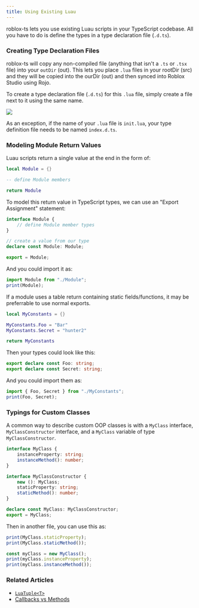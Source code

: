 ```yaml
---
title: Using Existing Luau
---
```


roblox-ts lets you use existing Luau scripts in your TypeScript codebase. All you have to do is define the types in a type declaration file (`.d.ts`).

### Creating Type Declaration Files

roblox-ts will copy any non-compiled file (anything that isn't a `.ts` or `.tsx` file) into your `outDir` (out). This lets you place `.lua` files in your rootDir (src) and they will be copied into the ourDir (out) and then synced into Roblox Studio using Rojo.

To create a type declaration file (`.d.ts`) for this `.lua` file, simply create a file next to it using the same name.

![](../../static/img/guides/using-existing-luau/type-definition-pair.png)

As an exception, if the name of your `.lua` file is `init.lua`, your type definition file needs to be named `index.d.ts`.

### Modeling Module Return Values

Luau scripts return a single value at the end in the form of:
```lua
local Module = {}

-- define Module members

return Module
```

To model this return value in TypeScript types, we can use an "Export Assignment" statement:

```ts
interface Module {
	// define Module member types
}

// create a value from our type
declare const Module: Module;

export = Module;
```

And you could import it as:

```ts
import Module from "./Module";
print(Module);
```

If a module uses a table return containing static fields/functions, it may be preferrable to use normal exports.

```lua
local MyConstants = {}

MyConstants.Foo = "Bar"
MyConstants.Secret = "hunter2"

return MyConstants
```

Then your types could look like this:

```ts
export declare const Foo: string;
export declare const Secret: string;
```

And you could import them as:

```ts
import { Foo, Secret } from "./MyConstants";
print(Foo, Secret);
```

### Typings for Custom Classes

A common way to describe custom OOP classes is with a `MyClass` interface, `MyClassConstructor` interface, and a `MyClass` variable of type `MyClassConstructor`.

```ts
interface MyClass {
	instanceProperty: string;
	instanceMethod(): number;
}

interface MyClassConstructor {
	new (): MyClass;
	staticProperty: string;
	staticMethod(): number;
}

declare const MyClass: MyClassConstructor;
export = MyClass;
```

Then in another file, you can use this as:

```ts
print(MyClass.staticProperty);
print(MyClass.staticMethod());

const myClass = new MyClass();
print(myClass.instanceProperty);
print(myClass.instanceMethod());
```

### Related Articles

- [`LuaTuple<T>`](./lua-tuple)
- [Callbacks vs Methods](./callbacks-vs-methods)
